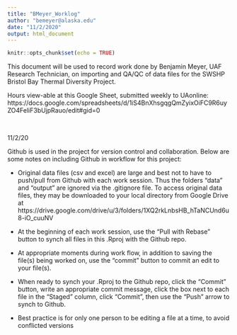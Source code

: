 ```yaml
---
title: "BMeyer_Worklog"
author: "bemeyer@alaska.edu"
date: "11/2/2020"
output: html_document
---
```


```r
knitr::opts_chunk$set(echo = TRUE)
```



This document will be used to record work done by Benjamin Meyer, UAF Research Technician, on importing and QA/QC of data files for the SWSHP Bristol Bay Thermal Diversity Project.

Hours view-able at this Google Sheet, submitted weekly to UAonline: https://docs.google.com/spreadsheets/d/1iS4BnXhsgqgQmZyixOiFC9R6uyZO4FeliF3bUjpRauo/edit#gid=0

<br>

11/2/20 

Github is used in the project for version control and collaboration.  Below are some notes on including Github in workflow for this project:

* Original data files (csv and excel) are large and best not to have to push/pull from Github with each work session.  Thus the folders "data" and "output" are ignored via the .gitignore file.  To access original data files, they may be downloaded to your local directory from Google Drive at https://drive.google.com/drive/u/3/folders/1XQ2rkLnbsHB_hTaNCUnd6u8-iO_cuuNV

* At the beginning of each work session, use the "Pull with Rebase" button to synch all files in this .Rproj with the Github repo.

* At appropriate moments during work flow, in addition to saving the file(s) being worked on, use the "commit" button to commit an edit to your file(s).

* When ready to synch your .Rproj to the Github repo, click the "Commit" button, write an appropriate commit message, click the box next to each file in the "Staged" column, click "Commit", then use the "Push" arrow to synch to Github.

* Best practice is for only one person to be editing a file at a time, to avoid conflicted versions
